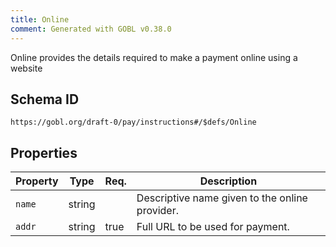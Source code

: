 ```yaml
---
title: Online
comment: Generated with GOBL v0.38.0
---
```


Online provides the details required to make a payment online using a website

## Schema ID

`https://gobl.org/draft-0/pay/instructions#/$defs/Online`

## Properties

| Property | Type   | Req. | Description                                    |
|----------|--------|------|------------------------------------------------|
| `name`   | string |      | Descriptive name given to the online provider. |
| `addr`   | string | true | Full URL to be used for payment.               |

